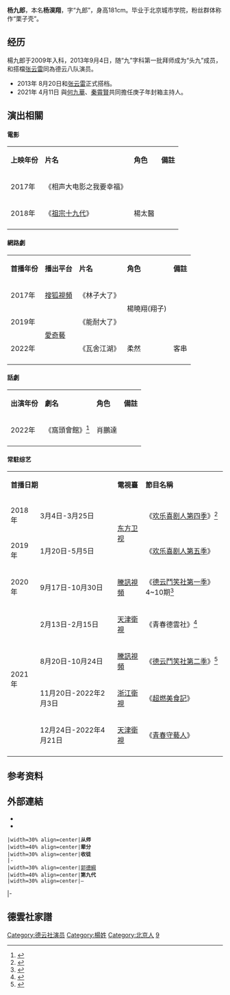 {{艺人
| 姓名 = 杨九郎
| 类型 = 曲艺家
| 本名 = 杨淏翔
| 昵称 = 仰羊、九馕、翔子、三庆小霸王
| 国籍 = {{PRC}}
| 民族 = [[汉族|汉族]]
| 籍贯 = [[北京|北京]]
| 出生日期 = {{birth date and age|1989|7|17}}
| 出生地点 = {{CHN}} 
| 职业 = [[相声|相声演员]]
| 语言 = [[普通话|普通话]]
| 母校 = 北京城市学院
| 配偶 = 已婚
| 出道日期 = 2009年入科<br>2013年9月4日正式拜师
| 活跃年代 = 2009年至今
| 经纪公司 = [[北京德云社文化传播有限公司|北京德云社文化传播有限公司]]
| 相关团体 = [[德云社|德云社]]
| module = {{Crosstalk actor master-apprentice relation module|师承 = [[郭德纲|郭德纲]]|世代 = 九|徒弟 = }}
| module2 = 搭档: [[张云雷|张云雷]]
}}

'''杨九郎'''{{BD|1989年|7月17日||}}，本名'''杨淏翔'''，字“九郎”，身高181cm。毕业于北京城市学院，粉丝群体称作“栗子壳”。

==经历==
楊九郎于2009年入科，2013年9月4日，随“九”字科第一批拜师成为“头九”成员，和搭檔[[张云雷|张云雷]]同為德云八队演员。
*2013年 8月20日和[[张云雷|张云雷]]正式搭档。
*2021年 4月11日 與[[何九華|何九華]]、[[秦霄賢|秦霄賢]]共同擔任庚子年封箱主持人。

==演出相關==

====電影====
{|class="wikitable"
|-style="background:moccasin; color:black" align="center"
|'''上映年份'''
|'''片名'''
|'''角色'''
|'''備註'''
|-
|2017年
|《相声大电影之我要幸福》
| 
|
|-
|2018年
|《[[祖宗十九代|祖宗十九代]]》
|楊太醫
|
|-
|}

====網路劇====
{|class="wikitable"
|-style="background:moccasin; color:black" align="center"
|'''首播年份'''
|'''播出平台'''
|'''片名'''
|'''角色'''
|'''備註'''
|-
|2017年
|[[搜狐視頻|搜狐視頻]]
|《林子大了》
|rowspan="2"|楊曉翔(翔子)
|
|-
|2019年
|rowspan="2"|[[愛奇藝|愛奇藝]]
|《能耐大了》
|
|-
|2022年
|《瓦舍江湖》
|柔然
|客串
|-
|}

====話劇====
{|class="wikitable"
|-style="background:moccasin; color:black" align="center"
|'''出演年份'''
|'''劇名'''
|'''角色'''
|'''備註'''
|-
|2022年
|《窩頭會館》<ref>{{cite news|title=《窩頭會館》定妝照發布 郭德綱曹鶴陽反差大 欒雲平楊九郎像壞人|url=https://inewsdb.com/%E5%A8%9B%E6%A8%82/%E3%80%8A%E7%AA%A9%E9%A0%AD%E6%9C%83%E9%A4%A8%E3%80%8B%E5%AE%9A%E5%A6%9D%E7%85%A7%E7%99%BC%E5%B8%83-%E9%83%AD%E5%BE%B7%E7%B6%B1%E6%9B%B9%E9%B6%B4%E9%99%BD%E5%8F%8D%E5%B7%AE%E5%A4%A7-%E6%AC%92%E9%9B%B2/|work=日日新聞|date=2022-03-19|accessdate=2022-06-06|archive-date=2022-06-11|archive-url=https://web.archive.org/web/20220611030459/https://inewsdb.com/%E5%A8%9B%E6%A8%82/%E3%80%8A%E7%AA%A9%E9%A0%AD%E6%9C%83%E9%A4%A8%E3%80%8B%E5%AE%9A%E5%A6%9D%E7%85%A7%E7%99%BC%E5%B8%83-%E9%83%AD%E5%BE%B7%E7%B6%B1%E6%9B%B9%E9%B6%B4%E9%99%BD%E5%8F%8D%E5%B7%AE%E5%A4%A7-%E6%AC%92%E9%9B%B2/}}</ref>
|肖鵬達
|
|-
|}

====常駐综艺====
{|class="wikitable"
|-style="background:moccasin; color:black" align="center"
|colspan="2"|'''首播日期'''
|'''電視臺'''
|'''節目名稱'''
|'''備註'''
|-
|2018年
|3月4日-3月25日
|rowspan="2"|[[东方卫视|东方卫视]]
|《[[欢乐喜剧人#第四季|欢乐喜剧人第四季]]》<ref>{{cite news|title=欢乐喜剧人第四季张云雷杨九郎强势补位|url=https://www.sohu.com/a/224946112_100086598|work=秦巴娱乐|date=2018-03-06|accessdate=2020-11-10|archive-date=2020-11-15|archive-url=https://web.archive.org/web/20201115140139/https://www.sohu.com/a/224946112_100086598|dead-url=no}}</ref>
|*補位喜劇人
|-
|2019年
|1月20日-5月5日
|《[[欢乐喜剧人#第五季|欢乐喜剧人第五季]]》
|*返场喜剧人<br/>因搭檔[[張云雷|張云雷]]身體因素於第八期退赛
|-
|2020年
|9月17日-10月30日
|[[騰訊視頻|騰訊視頻]]
|《[[德雲鬥笑社#第一季|德云鬥笑社第一季]]》4~10期<ref>{{cite news|title=欢迎新晋补位成员杨九郎加入德云斗笑社|url=https://weibo.com/7404007893/JkyKba6GA|work=微博-腾讯视频德云斗笑社|date=2020-09-14|accessdate=2020-11-10}}</ref>
|補位新人
|-
|rowspan="4"|2021年
|2月13日-2月15日
|[[天津衛視|天津衛視]]
|《青春德雲社》<ref>{{cite news|title=栾云平主持首秀 《青春德云社》汇聚12位人气相声演员|url=http://ent.enorth.com.cn/system/2021/02/13/051011439.shtml|accessdate=2021-05-13|work=TOM|date=2021-02-13|archive-date=2021-05-13|archive-url=https://web.archive.org/web/20210513095742/http://ent.enorth.com.cn/system/2021/02/13/051011439.shtml|dead-url=no}}</ref>
|
|-
|8月20日-10月24日
|[[騰訊視頻|騰訊視頻]]
|《[[德雲鬥笑社#第二季|德云鬥笑社第二季]]》<ref>{{cite news|title=孟鹤堂直播中透露,德云社团综第二季马上開拍|url=http://k.sina.com.cn/article_7354396796_1b65b307c00101dgo5.html|accessdate=2021-05-26|work=新浪看點|date=2021-05-12|archive-date=2021-06-12|archive-url=https://web.archive.org/web/20210612123700/http://k.sina.com.cn/article_7354396796_1b65b307c00101dgo5.html|dead-url=no}}</ref>
|
|-
|11月20日-2022年2月3日
|[[浙江衛視|浙江衛視]]
|《[[超燃美食記|超燃美食記]]》
|
|-
|12月24日-2022年4月21日
|[[天津衛視|天津衛視]]
|《[[青春守藝人|青春守藝人]]》
|
|-
|}

==参考资料==
{{reflist}}

==外部連結==
*{{Sinaweibo|yangjiulang}}
*{{Instagram|yyy9lang}}

{{start box}}
 |width=30% align=center|'''从师'''
 |width=40% align=center|'''辈分'''
 |width=30% align=center|'''收徒'''
 |-
 |width=30% align=center|[[郭德綱|郭德綱]]
 |width=40% align=center|'''第九代'''
 |width=30% align=center|—
|-
{{end box}}

==德雲社家譜==
{{德云社}}

[[Category:德云社演员|Category:德云社演员]]
[[Category:楊姓|Category:楊姓]]
[[Category:北京人|Category:北京人]]
[[Category:相声演员|9]]